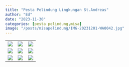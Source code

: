 ```yaml
---
title: "Pesta Pelindung Lingkungan St.Andreas"
author: "Ed"
date: "2023-11-30"
categories: [pesta pelindung,misa]
image: "/posts/misapelindung/IMG-20231201-WA0042.jpg"
---
```


|                                                   |                                                   |                                                   |
|------------------------|------------------------|------------------------|
| ![](/posts/misapelindung/IMG-20231201-WA0041.jpg)| ![](/posts/misapelindung/IMG-20231201-WA0044.jpg) | ![](/posts/misapelindung/IMG-20231201-WA0043.jpg) |
| ![](/posts/misapelindung/IMG-20231201-WA0045.jpg) | ![](/posts/misapelindung/IMG-20231201-WA0047.jpg) | ![](/posts/misapelindung/IMG-20231201-WA0048.jpg) |
| ![](/posts/misapelindung/IMG-20231201-WA0049.jpg) | ![](/posts/misapelindung/IMG-20231201-WA0050.jpg) | ![](/posts/misapelindung/IMG-20231201-WA0051.jpg) |

